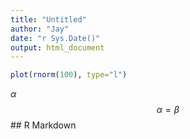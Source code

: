 ```yaml
---
title: "Untitled"
author: "Jay"
date: "r Sys.Date()"
output: html_document
---
```


```r
plot(rnorm(100), type="l")
```
$\alpha$
$$\alpha=\beta$$
<!--
comments
-->
## R Markdown
